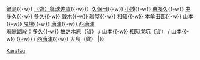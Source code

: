 {{鐵道路線|
| 模板名稱 = 唐津線
| 名稱 = [[File:JR logo (kyushu).svg|25px|九州旅客鐵道|link=九州旅客鐵道]] [[唐津線]]
| 代表色 = #0095d9
| 背景顏色 = #FFFFFF 
| 車站列表 =  （[[佐賀站|佐賀]]{{-w}} [[鍋島站|鍋島]]{{-w}} [[氣球佐賀站|（臨）氣球佐賀]]{{-w}}）[[久保田站 (佐賀縣)|久保田]]{{-w}} [[小城站 (日本)|小城]]{{-w}} [[東多久站|東多久]]{{-w}} [[中多久站|中多久]]{{-w}} [[多久站|多久]]{{-w}} [[嚴木站|嚴木]]{{-w}} [[岩屋站 (佐賀縣)|岩屋]]{{-w}} [[相知站|相知]]{{-w}} [[本牟田部站|本牟田部]]{{-w}} [[山本站 (佐賀縣)|山本]]{{-w}} [[鬼塚站|鬼塚]]{{-w}} [[唐津站|唐津]]{{-w}} [[西唐津站|西唐津]]<br/>廢除路段：[[多久站|多久]]{{-w}} 柚之木原（貨） / [[山本站 (佐賀縣)|山本]]{{-w}} 相知炭坑（貨） / [[山本站 (佐賀縣)|山本]]{{-w}} {{link-ja|牟田部站|牟田部駅|牟田部}}{{-w}} {{link-ja|岸嶽站|岸嶽駅|岸嶽}} / [[西唐津站|西唐津]]{{-w}} 大島（貨）
|}}<noinclude>
[[Category:九州旅客鐵道路線模板|Karatsu]]
</noinclude>